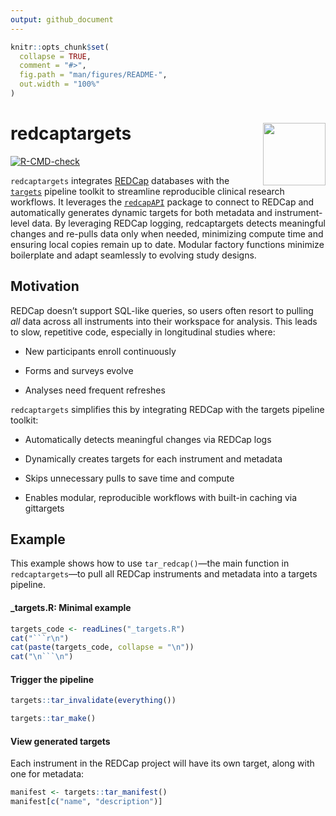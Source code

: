 ```yaml
---
output: github_document
---
```


<!-- README.md is generated from README.Rmd. Please edit that file -->

```r
knitr::opts_chunk$set(
  collapse = TRUE,
  comment = "#>",
  fig.path = "man/figures/README-",
  out.width = "100%"
)
```

# redcaptargets <img src="man/figures/logo.png" align="right" width="100" height="100"/>

<!-- badges: start -->

[![R-CMD-check](https://github.com/overdodactyl/redcaptargets/actions/workflows/R-CMD-check.yaml/badge.svg)](https://github.com/overdodactyl/redcaptargets/actions/workflows/R-CMD-check.yaml)
<!-- badges: end -->

`redcaptargets` integrates [REDCap](https://project-redcap.org/) databases with the [`targets`](https://books.ropensci.org/targets/) pipeline toolkit to streamline reproducible clinical research workflows. It leverages the [`redcapAPI`](https://cran.r-project.org/web/packages/redcapAPI/index.html) package to connect to REDCap and automatically generates dynamic targets for both metadata and instrument-level data. By leveraging REDCap logging, redcaptargets detects meaningful changes and re-pulls data only when needed, minimizing compute time and ensuring local copies remain up to date. Modular factory functions minimize boilerplate and adapt seamlessly to evolving study designs.

## Motivation

REDCap doesn’t support SQL-like queries, so users often resort to pulling *all* data across all instruments into their workspace for analysis. This leads to slow, repetitive code, especially in longitudinal studies where:

-   New participants enroll continuously

-   Forms and surveys evolve

-   Analyses need frequent refreshes

`redcaptargets` simplifies this by integrating REDCap with the targets pipeline toolkit:

-   Automatically detects meaningful changes via REDCap logs

-   Dynamically creates targets for each instrument and metadata

-   Skips unnecessary pulls to save time and compute

-   Enables modular, reproducible workflows with built-in caching via gittargets

## Example

This example shows how to use `tar_redcap()`—the main function in `redcaptargets`—to pull all REDCap instruments and metadata into a targets pipeline.

#### **\_targets.R: Minimal example**

```r
targets_code <- readLines("_targets.R")
cat("```r\n")
cat(paste(targets_code, collapse = "\n"))
cat("\n```\n")
```

#### Trigger the pipeline

```r
targets::tar_invalidate(everything())
```

```r
targets::tar_make()
```

#### View generated targets

Each instrument in the REDCap project will have its own target, along with one for metadata:

```r
manifest <- targets::tar_manifest()
manifest[c("name", "description")]
```
